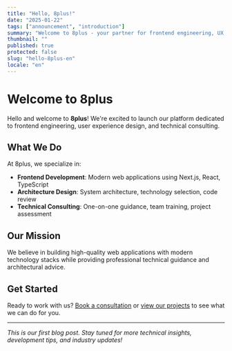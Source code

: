 ```yaml
---
title: "Hello, 8plus!"
date: "2025-01-22"
tags: ["announcement", "introduction"]
summary: "Welcome to 8plus - your partner for frontend engineering, UX design, and technical consulting."
thumbnail: ""
published: true
protected: false
slug: "hello-8plus-en"
locale: "en"
---
```


# Welcome to 8plus

Hello and welcome to **8plus**! We're excited to launch our platform dedicated to frontend engineering, user experience design, and technical consulting.

## What We Do

At 8plus, we specialize in:

- **Frontend Development**: Modern web applications using Next.js, React, TypeScript
- **Architecture Design**: System architecture, technology selection, code review
- **Technical Consulting**: One-on-one guidance, team training, project assessment

## Our Mission

We believe in building high-quality web applications with modern technology stacks while providing professional technical guidance and architectural advice.

## Get Started

Ready to work with us? [Book a consultation](/booking) or [view our projects](/projects) to see what we can do for you.

---

*This is our first blog post. Stay tuned for more technical insights, development tips, and industry updates!*
